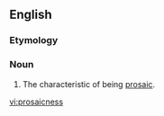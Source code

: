 ==English==

===Etymology===
{{suffix|prosaic|ness}}

===Noun===
{{en-noun|es}}

# The characteristic of being [[prosaic]].

[[vi:prosaicness]]